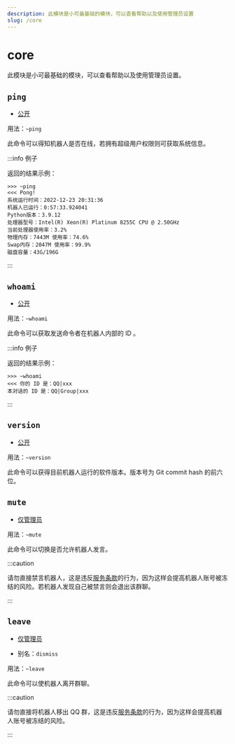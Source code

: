 ```yaml
---
description: 此模块是小可最基础的模块，可以查看帮助以及使用管理员设置
slug: /core
---
```


# core

此模块是小可最基础的模块，可以查看帮助以及使用管理员设置。

## `ping`

- [公开](permissions)

用法：`~ping`

此命令可以得知机器人是否在线，若拥有超级用户权限则可获取系统信息。

:::info 例子

返回的结果示例：

```
>>> ~ping
<<< Pong!
系统运行时间：2022-12-23 20:31:36
机器人已运行：0:57:33.924041
Python版本：3.9.12
处理器型号：Intel(R) Xeon(R) Platinum 8255C CPU @ 2.50GHz
当前处理器使用率：3.2%
物理内存：7443M 使用率：74.6%
Swap内存：2047M 使用率：99.9%
磁盘容量：43G/196G
```

:::

## `whoami`

- [公开](permissions)

用法：`~whoami`

此命令可以获取发送命令者在机器人内部的 ID 。

:::info 例子

返回的结果示例：

```
>>> ~whoami
<<< 你的 ID 是：QQ|xxx
本对话的 ID 是：QQ|Group|xxx
```

:::

## `version`

- [公开](permissions)

用法：`~version`

此命令可以获得目前机器人运行的软件版本。版本号为 Git commit hash 的前六位。

## `mute`

- [仅管理员](permissions)

用法：`~mute`

此命令可以切换是否允许机器人发言。

:::caution

请勿直接禁言机器人，这是违反[服务条款](https://bot.teahouse.team/wiki/服务条款)的行为，因为这样会提高机器人账号被冻结的风险。若机器人发现自己被禁言则会退出该群聊。

:::

## `leave`

- [仅管理员](permissions)

- 别名：`dismiss`

用法：`~leave`

此命令可以使机器人离开群聊。

:::caution

请勿直接将机器人移出 QQ 群，这是违反[服务条款](https://bot.teahouse.team/wiki/服务条款)的行为，因为这样会提高机器人账号被冻结的风险。

:::